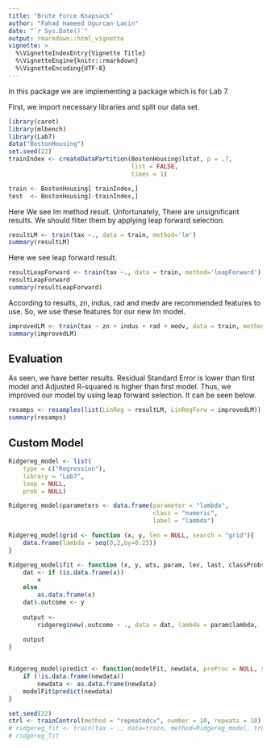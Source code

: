 ```yaml
---
title: "Brute Force Knapsack"
author: "Fahad Hameed Ugurcan Lacin"
date: "`r Sys.Date()`"
output: rmarkdown::html_vignette
vignette: >
  %\VignetteIndexEntry{Vignette Title}
  %\VignetteEngine{knitr::rmarkdown}
  %\VignetteEncoding{UTF-8}
---
```


In this package we are implementing a package which is for Lab 7.

First, we import necessary libraries and split our data set.

```r
library(caret)
library(mlbench)
library(Lab7)
data("BostonHousing")
set.seed(22)
trainIndex <- createDataPartition(BostonHousing$lstat, p = .7, 
                                  list = FALSE, 
                                  times = 1)

train <- BostonHousing[ trainIndex,]
test  <- BostonHousing[-trainIndex,]
```

Here We see lm method result. Unfortunately, There are unsignificant results. We should filter them by applying leap forward selection.

```r
resultLM <- train(tax ~., data = train, method='lm')
summary(resultLM)
```


Here we see leap forward result.
```r
resultLeapForward <- train(tax ~., data = train, method='leapForward')
resultLeapForward
summary(resultLeapForward)
```

According to results, zn, indus, rad and medv are recommended features to use. So, we use these features for our new lm model.

```r
improvedLM <- train(tax ~ zn + indus + rad + medv, data = train, method='lm')
summary(improvedLM)
```

## Evaluation

As seen, we have better results. Residual Standard Error is lower than first model and Adjusted R-squared is higher than first model. Thus, we improved our model by using leap forward selection. It can be seen below.

```r
resamps <- resamples(list(LinReg = resultLM, LinRegForw = improvedLM))
summary(resamps)
```

## Custom Model

```r
Ridgereg_model <- list(
    type = c("Regression"),
    library = "Lab7",
    loop = NULL,
    prob = NULL)

Ridgereg_model$parameters <- data.frame(parameter = "lambda",
                                        class = "numeric",
                                        label = "lambda")

Ridgereg_model$grid <- function (x, y, len = NULL, search = "grid"){
    data.frame(lambda = seq(0,2,by=0.25))
}

Ridgereg_model$fit <- function (x, y, wts, param, lev, last, classProbs, ...){
    dat <- if (is.data.frame(x))
        x
    else
        as.data.frame(x)
    dat$.outcome <- y
    
    output <-
        ridgereg$new(.outcome ~ ., data = dat, lambda = param$lambda, ...)
    
    output
}


Ridgereg_model$predict <- function(modelFit, newdata, preProc = NULL, submodels = NULL){
    if (!is.data.frame(newdata))
        newdata <- as.data.frame(newdata)
    modelFit$predict(newdata)
}
```


```r
set.seed(22)
ctrl <- trainControl(method = "repeatedcv", number = 10, repeats = 10)
# ridgereg_fit <- train(tax ~ ., data=train, method=Ridgereg_model, trControl=ctrl)
# ridgereg_fit
```



